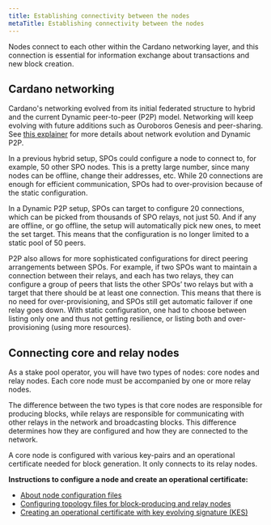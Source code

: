 ```yaml
---
title: Establishing connectivity between the nodes
metaTitle: Establishing connectivity between the nodes
---
```


Nodes connect to each other within the Cardano networking layer, and this
connection is essential for information exchange about transactions and new
block creation.

## Cardano networking

Cardano's networking evolved from its initial federated structure to hybrid and the current Dynamic peer-to-peer (P2P) model. Networking will keep evolving with future additions such as Ouroboros Genesis and peer-sharing. See [this explainer](https://docs.cardano.org/explore-cardano/cardano-network/p2p-networking) for more details about network evolution and Dynamic P2P. 

In a previous hybrid setup, SPOs could configure a node to connect to, for example, 50 other SPO nodes. This is a pretty large number, since many nodes can be offline, change their addresses, etc. While 20 connections are enough for efficient communication, SPOs had to over-provision because of the static configuration.

In a Dynamic P2P setup, SPOs can target to configure 20 connections, which can be picked from thousands of SPO relays, not just 50. And if any are offline, or go offline, the setup will automatically pick new ones, to meet the set target. This means that the configuration is no longer limited to a static pool of 50 peers.

P2P also allows for more sophisticated configurations for direct peering arrangements between SPOs. For example, if two SPOs want to maintain a connection between their relays, and each has two relays, they can configure a group of peers that lists the other SPOs’ two relays but with a target that there should be at least one connection. This means that there is no need for over-provisioning, and SPOs still get automatic failover if one relay goes down. With static configuration, one had to choose between listing only one and thus not getting resilience, or listing both and over-provisioning (using more resources).

## Connecting core and relay nodes

As a stake pool operator, you will have two types of nodes: core nodes and relay
nodes. Each core node must be accompanied by one or more relay nodes.

The difference between the two types is that core nodes are responsible for
producing blocks, while relays are responsible for communicating with other
relays in the network and broadcasting blocks. This difference determines how
they are configured and how they are connected to the network.

A core node is configured with various key-pairs and an operational certificate
needed for block generation. It only connects to its relay nodes.

**Instructions to configure a node and create an operational certificate:**

- [About node configuration files](https://github.com/input-output-hk/cardano-node/blob/master/doc/getting-started/understanding-config-files.md)
- [Configuring topology files for block-producing and relay nodes](https://github.com/input-output-hk/cardano-node/blob/master/doc/stake-pool-operations/0_core_relay.md)
- [Creating an operational certificate with key evolving signature (KES)](https://github.com/input-output-hk/cardano-node/blob/master/doc/stake-pool-operations/7_KES_period.md)
